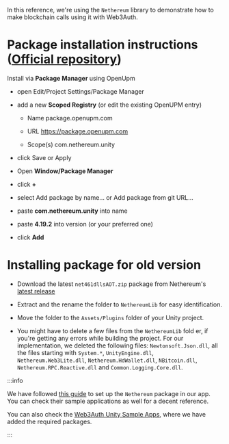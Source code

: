 In this reference, we're using the `Nethereum` library to demonstrate how to make blockchain calls
using it with Web3Auth.

# Package installation instructions ([Official repository](https://github.com/Nethereum/Nethereum.Unity))

Install via **Package Manager** using OpenUpm

- open Edit/Project Settings/Package Manager

- add a new **Scoped Registry** (or edit the existing OpenUPM entry)

  - Name package.openupm.com

  - URL https://package.openupm.com

  - Scope(s) com.nethereum.unity

- click Save or Apply

- Open **Window/Package Manager**

- click **+**

- select Add package by name... or Add package from git URL...

- paste **com.nethereum.unity** into name

- paste **4.19.2** into version (or your preferred one)

- click **Add**

# Installing package for old version

- Download the latest `net461dllsAOT.zip` package from Nethereum's
  [latest release](https://github.com/Nethereum/Nethereum/releases)

- Extract and the rename the folder to `NethereumLib` for easy identification.

- Move the folder to the `Assets/Plugins` folder of your Unity project.

- You might have to delete a few files from the `NethereumLib` fold er, if you're getting any errors
  while building the project. For our implementation, we deleted the following files:
  `Newtonsoft.Json.dll`, all the files starting with `System.*`, `UnityEngine.dll`,
  `Nethereum.Web3Lite.dll`, `Nethereum.HdWallet.dll`, `NBitcoin.dll`, `Nethereum.RPC.Reactive.dll`
  and `Common.Logging.Core.dll`.

:::info

We have followed [this guide](https://docs.nethereum.com/en/latest/unity3d-introduction/) to set up
the `Nethereum` package in our app. You can check their sample applications as well for a decent
reference.

You can also check the
[Web3Auth Unity Sample Apps](/examples?product=Plug+and+Play&sdk=Plug+and+Play+Unity+SDK), where we
have added the required packages.

:::
